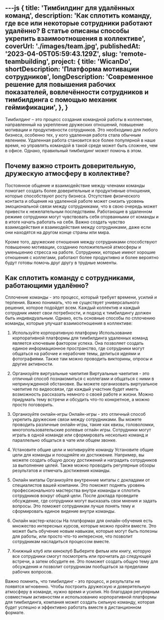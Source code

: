 ---js
{
    title: 'Тимбилдинг для удалённых команд',
    description: 'Как сплотить команду, где все или некоторые сотрудники работают удалённо? В статье описаны способы укрепить взаимоотношения в коллективе',
    coverUrl: './images/team.jpg',
    publishedAt: '2023-04-05T05:59:43.129Z',
    slug: 'remote-teambuilding',
    project: {
            title: 'WicanDo',
            shortDescription: 'Платформа мотивации сотрудников',
            longDescription: 'Современное решение для повышения рабочих показателей, вовлечённости сотрудников и тимбилдинга с помощью механик геймификации',
        },
}
---
Тимбилдинг – это процесс создания командной работы в коллективе, направленный на укрепление дружеских отношений, повышение мотивации и продуктивности сотрудников. Это необходимо для любого бизнеса, особенно тех, у кого удаленная работа стала обычным явлением. Удаленная работа становится все более популярной в наше время, но управлять командой в такой среде может быть сложнее, чем в офисе. Однако, правильный тимбилдинг может помочь в этом.

## Почему важно строить доверительную, дружескую атмосферу в коллективе?

Постоянное общение и взаимодействие между членами команды помогает создать более доверительные и продуктивные отношения, которые способствуют росту бизнеса. Отсутствие физического контакта и общения на удаленной работе может снизить уровень эмоциональной связи между сотрудниками, что в свою очередь может привести к нежелательным последствиям. Работающие в удаленном режиме сотрудники могут чувствовать себя оторванными от команды и в итоге начать работать на себя. Важно создать чувство взаимодействия и взаимодействия между сотрудниками, даже если они находятся на другом конце страны или мира.

Кроме того, дружеские отношения между сотрудниками способствуют повышению мотивации, созданию положительной атмосферы и уменьшению стресса на работе. Сотрудники, которые имеют хорошие отношения с коллегами, работают более продуктивно и более вероятно будут готовы помочь друг другу в трудные моменты.

## Как сплотить команду с сотрудниками, работающими удалённо?

Сплочение команды - это процесс, который требует времени, усилий и терпения. Важно понимать, что не существует универсального решения, которое подойдет всем. Каждый коллектив и каждый сотрудник имеет свои потребности, и подход к тимбилдингу должен быть индивидуальным. Однако, есть основные способы по сплочению команды, которые улучшат взаимоотношения в коллективе:

1. Используйте корпоративную платформу
Использование корпоративной платформы для тимбилдинга удаленных команд является ключевым фактором успеха. Она позволяет создать единое информационное пространство, где сотрудники могут общаться на рабочие и нерабочие темы, делиться идеями и фотографиями. Также там можно проводить викторины, опросы и другие активности.

2. Организуйте виртуальные чаепития
Виртуальные чаепития - это отличный способ познакомиться с коллегами и общаться с ними в непринужденной обстановке. Вы можете организовать виртуальное чаепитие по видеосвязи, где каждый участник будет иметь возможность рассказать немного о своей работе и жизни. Можно придумать тему встречи и обсудить что-то конкретное, а можно просто поговорить.

3. Организуйте онлайн-игры
Онлайн-игры - это отличный способ укрепить дружеские связи между сотрудниками. Вы можете проводить различные онлайн-игры, такие как квизы, головоломки, многопользовательские ролевые оглайн игры. Сотрудники могут играть в одной команде или сформировать несколько команд и параллельно общаться в чате или общем звонке.

4. Установите общие цели и мотивируйте команду
Установите общие цели для команды и поощряйте их достижение. Например, вы можете создать общую доску достижений и наградить сотрудников за выполнение целей. Также можно проводить регулярные обзоры результатов и отмечать достижения команды.

5. Онлайн митапы
Организуйте внутренние митапы с докладами от специалистов вашей компании. Это поможет поднять уровень профессионального мастерства внутри команды и сплотить сотрудников вокруг общей цели. После доклада проведите обсуждение, где сотрудники могут высказать свои мнения и задать вопросы. Это поможет сотрудникам лучше понять тему и сформировать единое видение внутри команды.

6. Онлайн мастер-классы
На платформах для онлайн-обучения есть множество интересных курсов, которые можно пройти вместе. Это может быть обучение новым навыкам, которые могут быть полезны для работы, или просто что-то интересное, что позволит сотрудникам насладиться процессом вместе.

7. Книжный клуб или киноклуб
Выберите фильм или книгу, которую все сотрудники смогут посмотреть или прочитать до следующей встречи, а затем обсудите ее. Это поможет создать общую тему для обсуждения и позволит сотрудникам пообщаться за пределами рабочих вопросов.

Важно помнить, что тимбилдинг - это процесс, и результаты не появятся мгновенно. Чтобы построить дружескую и доверительную атмосферу в команде, нужно время и усилия. Но благодаря регулярным совместным активностям и использованию корпоративной платформы для тимбилдинга, компания может создать сильную команду, которая будет успешно и эффективно работать вместе в дистанционном формате.
